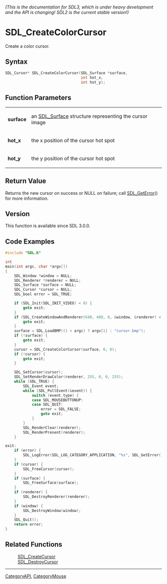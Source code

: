 ====== (This is the documentation for SDL3, which is under heavy development and the API is changing! SDL2 is the current stable version!) ======
= SDL_CreateColorCursor =

Create a color cursor.

== Syntax ==

<syntaxhighlight lang='c'>
SDL_Cursor* SDL_CreateColorCursor(SDL_Surface *surface,
                                  int hot_x,
                                  int hot_y);
</syntaxhighlight>

== Function Parameters ==

{|
|'''surface'''
|an [[SDL_Surface]] structure representing the cursor image
|-
|'''hot_x'''
|the x position of the cursor hot spot
|-
|'''hot_y'''
|the y position of the cursor hot spot
|}

== Return Value ==

Returns the new cursor on success or NULL on failure; call
[[SDL_GetError]]() for more information.

== Version ==

This function is available since SDL 3.0.0.

== Code Examples ==

<syntaxhighlight lang='c++'>
#include "SDL.h"

int
main(int argc, char *argv[])
{
    SDL_Window *window = NULL;
    SDL_Renderer *renderer = NULL;
    SDL_Surface *surface = NULL;
    SDL_Cursor *cursor = NULL;
    SDL_bool error = SDL_TRUE;

    if (SDL_Init(SDL_INIT_VIDEO) < 0) {
        goto exit;
    }
    if (SDL_CreateWindowAndRenderer(640, 480, 0, &window, &renderer) < 0) {
        goto exit;
    }
    surface = SDL_LoadBMP((1 < argc) ? argv[1] : "cursor.bmp");
    if (!surface) {
        goto exit;
    }
    cursor = SDL_CreateColorCursor(surface, 0, 0);
    if (!cursor) {
        goto exit;
    }

    SDL_SetCursor(cursor);
    SDL_SetRenderDrawColor(renderer, 255, 0, 0, 255);
    while (SDL_TRUE) {
        SDL_Event event;
        while (SDL_PollEvent(&event)) {
            switch (event.type) {
            case SDL_MOUSEBUTTONUP:
            case SDL_QUIT:
                error = SDL_FALSE;
                goto exit;
            }
        }
        SDL_RenderClear(renderer);
        SDL_RenderPresent(renderer);
    }

exit:
    if (error) {
        SDL_LogError(SDL_LOG_CATEGORY_APPLICATION, "%s", SDL_GetError());
    }
    if (cursor) {
        SDL_FreeCursor(cursor);
    }
    if (surface) {
        SDL_FreeSurface(surface);
    }
    if (renderer) {
        SDL_DestroyRenderer(renderer);
    }
    if (window) {
        SDL_DestroyWindow(window);
    }
    SDL_Quit();
    return error;
}
</syntaxhighlight>

== Related Functions ==

:[[SDL_CreateCursor]]
:[[SDL_DestroyCursor]]

----
[[CategoryAPI]], [[CategoryMouse]]


